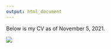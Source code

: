 ```yaml
---
output: html_document
---
```


Below is my CV as of November 5, 2021.

![](images/bgoebel_resume_11_05_2021.jpg)



